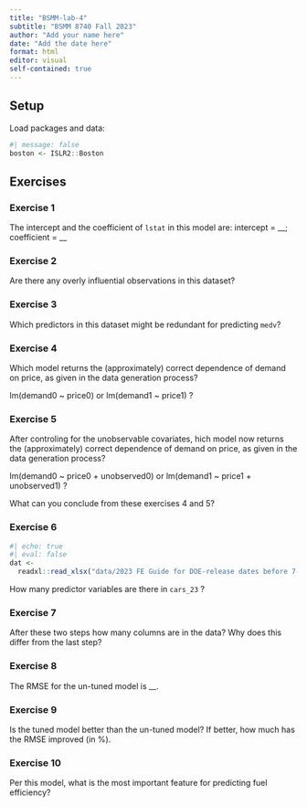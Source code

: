 ```yaml
---
title: "BSMM-lab-4"
subtitle: "BSMM 8740 Fall 2023"
author: "Add your name here"
date: "Add the date here"
format: html
editor: visual
self-contained: true
---
```


## Setup

Load packages and data:

```r
#| message: false
boston <- ISLR2::Boston
```

## Exercises

### Exercise 1

The intercept and the coefficient of `lstat` in this model are: intercept = \_\_; coefficient = \_\_

### Exercise 2

Are there any overly influential observations in this dataset?

### Exercise 3

Which predictors in this dataset might be redundant for predicting `medv`?

### Exercise 4

Which model returns the (approximately) correct dependence of demand on price, as given in the data generation process?

lm(demand0 \~ price0) or lm(demand1 \~ price1) ?

### Exercise 5

After controling for the unobservable covariates, hich model now returns the (approximately) correct dependence of demand on price, as given in the data generation process?

lm(demand0 \~ price0 + unobserved0) or lm(demand1 \~ price1 + unobserved1) ?

What can you conclude from these exercises 4 and 5?

### Exercise 6

```r
#| echo: true
#| eval: false
dat <- 
  readxl::read_xlsx("data/2023 FE Guide for DOE-release dates before 7-28-2023.xlsx")
```

How many predictor variables are there in `cars_23` ?

### Exercise 7

After these two steps how many columns are in the data? Why does this differ from the last step?

### Exercise 8

The RMSE for the un-tuned model is \_\_.

### Exercise 9

Is the tuned model better than the un-tuned model? If better, how much has the RMSE improved (in %).

### Exercise 10

Per this model, what is the most important feature for predicting fuel efficiency?
